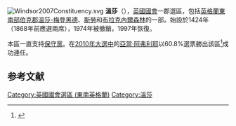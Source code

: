 [[File:Windsor2007Constituency.svg|right]]
'''溫莎'''（{{lang-en|Windsor}}），[[英國|英國]][[英國國會|國會]]一郡選區，包括[[英格蘭|英格蘭]][[東南英格蘭|東南部]][[伯克郡|伯克郡]][[温莎-梅登黑德|温莎-梅登黑德]]、[[斯勞|斯勞]]和[[布拉克內爾森林|布拉克內爾森林]]的一部。始設於1424年（1868年前應選兩席），1974年被撤銷，1997年恢復。

本區一直支持[[保守黨_(英國)|保守黨]]。在[[2010年英國大選|2010年大選中]]的[[亞當·阿弗利耶|亞當·阿弗利耶]]以60.8%選票勝出該區<ref name="">{{cite news
|publisher=[[英國廣播公司|英國廣播公司]]
|date=2010年5月7日
|title=Election 2010/Constituency/Windsor
|url=http://news.bbc.co.uk/1/shared/election2010/results/constituency/f18.stm
|accessdate=2010年6月15日
|archive-date=2020年6月2日
|archive-url=https://web.archive.org/web/20200602204352/http://news.bbc.co.uk/1/shared/election2010/results/constituency/f18.stm
|dead-url=no
}}</ref>成功連任。

==参考文献==
<div class="references-small">
<references></references>
</div>
{{英國國會選區 (東南英格蘭)}}
{{DEFAULTSORT:Windsor}}
[[Category:英國國會選區_(東南英格蘭)|Category:英國國會選區 (東南英格蘭)]]
[[Category:溫莎|Category:溫莎]]